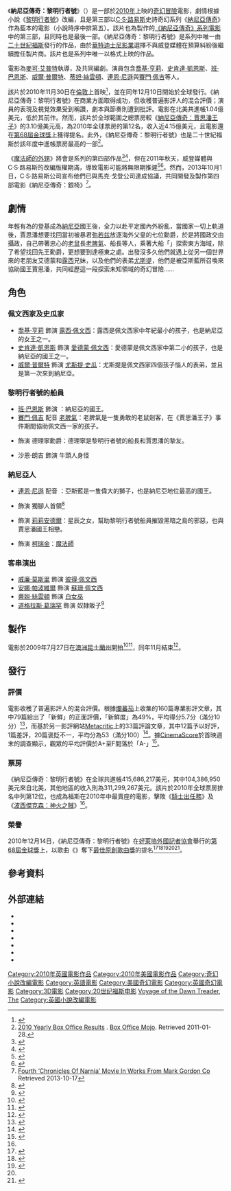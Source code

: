 {{noteTA
|T=zh-hans:纳尼亚传奇：黎明踏浪号;zh-hk:魔幻王國：黎明行者號;zh-tw:納尼亞傳奇：黎明行者號;
|G1=Show
|G2=Movie
|1=zh-cn:二十世纪福斯;zh-hant:二十世紀霍士;
|2=zh-hans:简蒂丝;zh-hant:賈迪絲;
|3=zh-hans:阿斯兰;zh-hant:亞斯藍;
|4=zh-hans:凯斯宾;zh-hk:卡斯柏;zh-tw:賈思潘;
|5=zh-hans:杜鲁普金;zh-hant:川卜金;
}}
<!---{{系列|[[納尼亞傳奇：賈思潘王子|納尼亞傳奇：賈思潘王子]]|魔幻王國：[[銀椅|銀椅]]}}--->
{{Infobox film
 |name = 納尼亞傳奇：黎明行者號
| original_name  = {{lang|en|''The Chronicles of Narnia:<br/>The Voyage of the Dawn Treader''}}
 |image = Narnia_3_Poster_(HK).jpg
 |caption = 香港劇院發行海報
 |director = [[麥可·艾普特|麥可·艾普特]]
 |producer = {{link-en|馬克·強森 (製片人)|Mark Johnson (producer)|馬克·強森}}<br/>[[安德魯·亞當森|安德魯·亞當森]]<br/>菲利普·史托伊爾
 |screenplay = {{link-en|克里斯多佛·馬庫斯與史蒂芬·麥費利|Christopher Markus and Stephen McFeely|克里斯多佛·馬庫斯<br/>史蒂芬·麥費利}}<br/>{{link-en|麥克·派卓羅尼|Michael Petroni}}
 |based_on = {{Based on|[[黎明行者號|黎明行者號]]|[[C·S·路易斯|C·S·路易斯]]}}
 |starring = 真人演員：<br/>[[喬基·亨莉|喬基·亨莉]]<br/>[[史肯達·凱恩斯|史肯達·凱恩斯]]<br/>[[班·巴恩斯|班·巴恩斯]]<br/>[[威爾·普爾特|威爾·普爾特]]<br/>[[蒂妲·絲雲頓|蒂妲·絲雲頓]]<br/>配音演員：<br/>[[連恩·尼遜|連恩·尼遜]]<br/>[[賽門·佩吉|賽門·佩吉]]
 |music = [[大衛·阿諾德|大衛·阿諾德]]
 |cinematography = {{link-en|丹堤·史比諾提|Dante Spinotti}}
 |editing = 瑞克·辛
 |studio = {{link-en|福斯2000影業|Fox 2000 Pictures}}<br/>{{link-en|威登媒體|Walden Media}}<br/>{{link-en|拉特帕克-沙丘娱乐|RatPac-Dune Entertainment|沙丘娛樂}}
 |distributor = [[二十世紀福斯|二十世紀福斯]]
 |released = {{Film date|2010|11|30|{{link-en|皇家電影專場|Royal Film Performance}}|2010|12|9|英國|2010|12|10|美國}}
 |runtime = 115分鐘
 |budget = $1.55億美元
 |gross = $4.157億美元
 |country = {{UK}}<br/>{{US}}
 |language = 英語
 |preceded_by=《[[納尼亞傳奇：賈思潘王子|納尼亞傳奇：賈思潘王子]]》
 | cn_name     = 納尼亞傳奇：黎明踏浪號
 | hk_name     = 魔幻王國：黎明行者號
 | tw_name     = 納尼亞傳奇：黎明行者號
}}
《'''納尼亞傳奇：黎明行者號'''》（{{lang-en|''The Chronicles of Narnia: The Voyage of the Dawn Treader''}}）是一部於[[2010年電影|2010年]]上映的[[奇幻電影|奇幻]][[冒險片|冒險]]電影，劇情根據小說《[[黎明行者號|黎明行者號]]》改編，且是第三部以[[C·S·路易斯|C·S·路易斯]]史詩奇幻系列《[[納尼亞傳奇|納尼亞傳奇]]》作為藍本的電影（小說時序中排第五）。該片也為{{link-en|威登媒體|Walden Media}}製作的[[納尼亞傳奇系列電影|《納尼亞傳奇》系列電影]]中的第三部，且同時也是最後一部。《納尼亞傳奇：黎明行者號》是系列中唯一由[[二十世紀福斯|二十世紀福斯]]發行的作品，由於[[華特迪士尼影業|華特迪士尼影業]]選擇不與威登媒體在預算糾紛後繼續擔任製片商。該片也是系列中唯一以{{link-en|數位3D|Digital 3D}}格式上映的作品。

電影為[[麥可·艾普特|麥可·艾普特]]執導，{{link-en|克里斯多佛·馬庫斯與史蒂芬·麥費利|Christopher Markus and Stephen McFeely|克里斯多佛·馬庫斯、史蒂芬·麥費利}}及{{link-en|麥克·派卓羅尼|Michael Petroni}}共同編劇。演員包含[[喬基·亨莉|喬基·亨莉]]、[[史肯達·凱恩斯|史肯達·凱恩斯]]、[[班·巴恩斯|班·巴恩斯]]、[[威爾·普爾特|威爾·普爾特]]、[[蒂妲·絲雲頓|蒂妲·絲雲頓]]、[[連恩·尼遜|連恩·尼遜]]與[[賽門·佩吉|賽門·佩吉]]等人。

該片於2010年11月30日在[[倫敦|倫敦]]{{link-en|皇家電影專場|Royal Film Performance}}上首映<ref name="BBCNews.co.uk">{{cite news | title = Voyage of the Dawn Treader film chosen for royal gala | publisher = BBC News | date = 2010-08-16 | url = http://www.bbc.co.uk/news/entertainment-arts-10987423 | accessdate = 2010-08-18 | archive-date = 2018-09-22 | archive-url = https://web.archive.org/web/20180922021456/https://www.bbc.co.uk/news/entertainment-arts-10987423 | dead-url = no }}</ref>，並在同年12月10日開始於全球發行。《納尼亞傳奇：黎明行者號》在商業方面取得成功，但收穫普遍影評人的混合評價；演員的表現及視覺效果受到稱讚，劇本與節奏則遭到批評。電影在北美共進帳1.04億美元，低於其前作。然而，該片於全球範圍之總票房較《[[納尼亞傳奇：賈思潘王子|納尼亞傳奇：賈思潘王子]]》的3.10億美元高，為2010年全球票房的第12名，收入近4.15億美元，且電影還在[[第68屆金球獎|第68屆金球獎]]上獲得提名。此外，《納尼亞傳奇：黎明行者號》也是二十世紀福斯於該年度中進帳票房最高的一部<ref name="2010 Yearly Box Office Results">[http://www.boxofficemojo.com/yearly/chart/?view2=worldwide&yr=2010&p=.htm 2010 Yearly Box Office Results] {{WebCite|url=https://www.webcitation.org/67q2DML6E?url=http://www.boxofficemojo.com/yearly/chart/?view2=worldwide |date=20120522004617 |dateformat=iso }}. [[Box_Office_Mojo|Box Office Mojo]]. Retrieved 2011-01-28.</ref>。

《[[魔法師的外甥|魔法師的外甥]]》將會是系列的第四部作品<ref>{{cite web|url=http://www.christianpost.com/news/narnia-4-will-be-magicians-nephew-not-silver-chair-49517/|title=Narnia 4 Will Be 'Magician's Nephew,' Not 'Silver Chair'|work=Christian Post|access-date=2017-02-01|archive-date=2020-11-23|archive-url=https://web.archive.org/web/20201123124443/https://www.christianpost.com/news/narnia-4-will-be-magicians-nephew-not-silver-chair-49517/|dead-url=no}}</ref><ref>{{cite web|url=http://www.charismamag.com/index.php/news/30308-the-voyage-of-the-dawn-treader-most-inspiring-faith-family-and-values-movie-of-2011|title=Charisma News|publisher=|deadurl=yes|archiveurl=https://web.archive.org/web/20110708135344/http://www.charismamag.com/index.php/news/30308-the-voyage-of-the-dawn-treader-most-inspiring-faith-family-and-values-movie-of-2011|archivedate=2011-07-08}}</ref>，但在2011年秋天，威登媒體與C·S·路易斯的改編版權期滿，導致電影可能將無限期推遲<ref name="Gresham Confirmation">{{cite web|url=http://www.aslanscountry.com/2011/10/gresham-confirms-waldens-contract-expired/|title=Security Check Required|publisher=|deadurl=yes|archiveurl=https://web.archive.org/web/20131004223514/http://www.aslanscountry.com/2011/10/gresham-confirms-waldens-contract-expired/|archivedate=2013-10-04}}</ref><ref name="Expire">{{cite web|url=http://www.christiancinema.com/catalog/newsdesk_info.php?newsdesk_id=1886#|title=Walden Media's Option for a Fourth Narnia film Expires|date=2011-10-18|publisher=Christian Cinema|access-date=2017-02-01|archive-date=2020-11-30|archive-url=https://web.archive.org/web/20201130202659/http://www.christiancinema.com/catalog/newsdesk_info.php?newsdesk_id=1886|dead-url=no}}</ref>。然而，2013年10月1日，C·S·路易斯公司宣布他們已與馬克·戈登公司達成協議，共同開發及製作第四部電影《納尼亞傳奇：銀椅》<ref name="The Silver Chair">[http://www.deadline.com/2013/10/chronicles-of-narnia-silver-chair-movie-mark-gordon/ Fourth ‘Chronicles Of Narnia’ Movie In Works From Mark Gordon Co] {{Wayback|url=http://www.deadline.com/2013/10/chronicles-of-narnia-silver-chair-movie-mark-gordon/ |date=20140807212244 }} Retrieved 2013-10-17</ref>。

== 劇情 ==
年輕有為的{{link-en|賈思潘王子 (角色)|Prince Caspian (character)|賈思潘國王}}登基成為[[納尼亞_(世界)|納尼亞]]國王後，全力以赴平定國內外紛亂，當國家一切上軌道後，賈思潘想要找回當初被暴君[[米拉茲|弥若兹]]放逐海外父皇的七位勳爵，於是將國政交由{{le|川卜金|Trumpkin}}攝政，自己帶著忠心的[[老鼠|老鼠]]長[[老脾氣|老脾氣]]、船長{{le|垂尼安勳爵|Lord Drinian|垂尼安}}等人，乘著大船「{{le|黎明行者號 (船隻)|Dawn Treader|黎明行者號}}」探索東方海域，除了希望找回先王勳爵，更想要到達極東之處{{le|亞斯藍的國度|Aslan's Country}}。出發沒多久他們就遇上從另一個世界來的老朋友艾德蒙和[[露西·佩文西|露西]]兄妹，以及他們的表弟[[尤斯提·史瓜|尤斯提]]，他們是被亞斯藍所召喚來協助國王賈思潘，共同經歷這一段探索未知領域的奇幻冒險……

== 角色 ==

=== 佩文西家及史瓜家 ===

* [[喬基·亨莉|喬基·亨莉]] 飾演 [[露西·佩文西|露西·佩文西]]：露西是佩文西家中年紀最小的孩子，也是納尼亞的女王之一。
* [[史肯達·凱恩斯|史肯達·凱恩斯]] 飾演 [[愛德蒙·佩文西|愛德蒙·佩文西]]：愛德蒙是佩文西家中第二小的孩子，也是納尼亞的國王之一。
* [[威爾·普爾特|威爾·普爾特]] 飾演 [[尤斯提·史瓜|尤斯提·史瓜]]：尤斯提是佩文西家四個孩子惱人的表弟，並且是第一次來到納尼亞。

=== 黎明行者號的船員 ===

* [[班·巴恩斯|班·巴恩斯]] 飾演 {{link-en|賈思潘王子 (角色)|Prince Caspian (character)|賈思潘國王}}：納尼亞的國王。
* [[賽門·佩吉|賽門·佩吉]] 配音 [[老脾氣|老脾氣]]：老脾氣是一隻勇敢的老鼠劍客，在《賈思潘王子》事件期間協助佩文西一家的孩子。
* {{link-en|蓋瑞·史威特|Gary Sweet}} 飾演 德理寧勳爵：德理寧是黎明行者號的船長和賈思潘的摯友。
* 沙恩·朗吉 飾演 牛頭人身怪

=== 納尼亞人 ===

* [[連恩·尼遜|連恩·尼遜]] 配音 {{link-en|亞斯藍|Aslan}}：亞斯藍是一隻偉大的獅子，也是納尼亞地位最高的國王。
* {{link-en|羅伊·貝林|Roy Billing}} 飾演 獨腳人首領<ref>{{cite web |url=http://www.cinemablend.com/new/Meet-Narnia-s-Chief-Dufflepud-14367.html |title=Meet Narnia's Chief Dufflepud |publisher=Cinemablend |date=2009-08-14 |accessdate=2010-11-27 |archive-date=2019-06-15 |archive-url=https://web.archive.org/web/20190615142948/https://www.cinemablend.com/new/Meet-Narnia-s-Chief-Dufflepud-14367.html |dead-url=no }}</ref>
* {{le|勞拉·布倫特|Laura Brent}} 飾演 [[拉曼杜的女兒|莉莉安德爾]]：星辰{{le|拉曼杜|Ramandu}}之女，幫助黎明行者號船員摧毀黑暗之島的邪惡，也與賈思潘國王相戀。
* {{le|比爾·布朗|Bille Brown}} 飾演 [[柯瑞金|柯瑞金]]：[[魔法師|魔法師]]

===客串演出===
* [[威廉·莫斯里|威廉·莫斯里]] 飾演 [[彼得·佩文西|彼得·佩文西]]
* [[安娜·帕波維爾|安娜·帕波維爾]] 飾演 [[蘇珊·佩文西|蘇珊·佩文西]]
* [[蒂妲·絲雲頓|蒂妲·絲雲頓]] 飾演 [[白女巫|白女巫]]
*[[道格拉斯·葛瑞罕|道格拉斯·葛瑞罕]] 飾演 奴隸販子<ref>{{Cite web|url=https://www.imdb.com/name/nm1007130/|title=Douglas Gresham|accessdate=2018-07-28|author=|date=|work=IMDb|publisher=|archive-date=2021-02-11|archive-url=https://web.archive.org/web/20210211222152/https://www.imdb.com/name/nm1007130/|dead-url=no}}</ref>

==製作==
電影於2009年7月27日在[[澳洲|澳洲]][[昆士蘭州|昆士蘭州]]開拍<ref>{{Cite web|url=http://news.mtime.com/2009/07/29/1413174.html|title=《纳尼亚传奇3》正式开拍 选景澳大利亚|accessdate=2018-07-28|date=2009-07-29|publisher=Mtime时光网|archive-date=2020-11-09|archive-url=https://web.archive.org/web/20201109071400/http://news.mtime.com/2009/07/29/1413174.html|dead-url=no}}</ref><ref>{{Cite web|url=http://news.mtime.com/2009/08/18/1414155.html|title=《纳尼亚传奇3》片场照 曝光黎明踏浪号大船|accessdate=2018-07-28|date=2009-08-18|publisher=Mtime时光网|archive-date=2018-07-28|archive-url=https://web.archive.org/web/20180728071248/http://news.mtime.com/2009/08/18/1414155.html|dead-url=no}}</ref>，同年11月結束<ref>{{Cite news|url=https://www.narniaweb.com/2009/11/filming-wraps-on-the-voyage-of-the-dawn-treader/comment-page-2/|title=Filming Wraps on The Voyage of the Dawn Treader|author=|date=2009-11-22|newspaper=NarniaWeb|accessdate=2018-07-28|language=en|archive-date=2020-08-04|archive-url=https://web.archive.org/web/20200804144028/https://www.narniaweb.com/2009/11/filming-wraps-on-the-voyage-of-the-dawn-treader/comment-page-2/|dead-url=no}}</ref>。

== 發行 ==

=== 評價 ===
電影收穫了普遍影評人的混合評價。根據[[爛蕃茄|爛蕃茄]]上收集的160篇專業影評文章，其中79篇給出了「新鮮」的正面評價，「新鮮度」為49%，平均得分5.7分（滿分10分）<ref>{{cite web |url=http://www.rottentomatoes.com/m/chronicles_of_narnia_the_voyage_of_the_dawn_treader/ |title=The Chronicles of Narnia: The Voyage of the Dawn Treader Movie Reviews, Pictures |publisher=Rotten Tomatoes |date= |accessdate=2011-01-14 |archive-date=2020-11-17 |archive-url=https://web.archive.org/web/20201117053655/https://www.rottentomatoes.com/m/chronicles_of_narnia_the_voyage_of_the_dawn_treader |dead-url=no }}</ref>，而基於另一影評網站[[Metacritic|Metacritic]]上的33篇評論文章，其中12篇予以好評，1篇差評，20篇褒貶不一，平均分為53（滿分100）<ref>{{cite web |author=[[Metacritic|Metacritic]] |url=http://www.metacritic.com/movie/the-chronicles-of-narnia-the-voyage-of-the-dawn-treader |title=The Chronicles of Narnia: The Voyage of the Dawn Treader (2010) – Metacritic review |publisher=[[CBS_Interactive|CBS Interactive]] |date=2010-12-09 |accessdate=2010-12-10 |archive-date=2020-09-03 |archive-url=https://web.archive.org/web/20200903211501/https://www.metacritic.com/movie/the-chronicles-of-narnia-the-voyage-of-the-dawn-treader |dead-url=no }}</ref>。據[[CinemaScore|CinemaScore]]於首映週末的調查顯示，觀眾的平均評價於A+至F間落於「A-」<ref>{{cite news | url=http://latimesblogs.latimes.com/entertainmentnewsbuzz/2010/12/box-office-weak-starts-for-new-narnia-film-depp-and-jolies-tourist-turn-attention-overseas.html | work=Los Angeles Times | title=Company Town | accessdate=2017-02-01 | archive-date=2020-12-01 | archive-url=https://web.archive.org/web/20201201093628/https://latimesblogs.latimes.com/entertainmentnewsbuzz/2010/12/box-office-weak-starts-for-new-narnia-film-depp-and-jolies-tourist-turn-attention-overseas.html | dead-url=no }}</ref>。

=== 票房 ===
《納尼亞傳奇：黎明行者號》在全球共進帳415,686,217美元，其中104,386,950美元來自北美，其他地區的收入則為311,299,267美元。該片於2010年全球票房排名中列第12位，也成為福斯在2010年中最賣座的電影，擊敗《[[騎士出任務|騎士出任務]]》及《[[波西傑克森：神火之賊|波西傑克森：神火之賊]]》<ref name="2010 Yearly Box Office Results"/>。

=== 榮譽 ===
2010年12月14日，《納尼亞傳奇：黎明行者號》在[[好萊塢外國記者協會|好萊塢外國記者協會]]舉行的[[第68屆金球獎|第68屆金球獎]]上，以歌曲《{{link-en|There's a Place for Us (歌曲)|There's a Place for Us (song)|There's a Place for Us}}》奪下[[金球獎最佳原創歌曲|最佳原創歌曲獎]]的提名<ref>{{cite web |url=http://www.goldenglobes.org/nominations/ |title=HFPA: Nominations and Winners |publisher=[[Golden_Globe_Awards|Golden Globe Awards]] |date=2010-12-14 |accessdate=2010-12-15 |archive-date=2012-01-15 |archive-url=https://web.archive.org/web/20120115065419/http://www.goldenglobes.org/nominations/ |dead-url=no }}</ref><ref>{{cite web |url=http://newsroom.mtv.com/2010/12/14/golden-globe-nominations-music/ |title=Golden Globe Nominations: Christina Aguilera, Trent Reznor Score Nods |publisher=MTV |date=2010-12-14 |accessdate=2010-12-15 |deadurl=yes |archiveurl=https://web.archive.org/web/20101216235842/http://newsroom.mtv.com/2010/12/14/golden-globe-nominations-music/ |archivedate=2010-12-16 }}</ref><ref name="Billboard">{{cite web |url=http://www.billboard.com/articles/news/949321/glee-burlesque-reznor-score-golden-globe-nominations |title='Glee,' 'Burlesque,' Reznor Score Golden Globe Nominations |work=[[告示牌_(雜誌)|Billboard]] |date=2010-12-14 |accessdate=2010-12-15 |archive-date=2020-10-17 |archive-url=https://web.archive.org/web/20201017045315/https://www.billboard.com/articles/news/949321/glee-burlesque-reznor-score-golden-globe-nominations |dead-url=no }}</ref><ref name="Billboard"/><ref>{{cite web |url=http://popwatch.ew.com/2010/12/14/2010-golden-globe-nominees/ |title=Golden Globes: 'The King's Speech,' 'The Social Network' and 'The Fighter' reign supreme |publisher=[[Entertainment_Weekly|Entertainment Weekly]] |date=2010-12-14 |accessdate=2010-12-15 |archive-date=2014-09-06 |archive-url=https://web.archive.org/web/20140906182534/http://popwatch.ew.com/2010/12/14/2010-golden-globe-nominees/ |dead-url=no }}</ref>。

== 參考資料 ==
{{Reflist|2}}

== 外部連結 ==
* {{Official website|http://www.narnia.com}}
* {{imdb title|0980970}}
* {{rotten-tomatoes|chronicles_of_narnia_the_voyage_of_the_dawn_treader}}
* {{metacritic film|the-chronicles-of-narnia-the-voyage-of-the-dawn-treader}}
* {{mojo title|narnia3}}
* {{amg movie|402092}}
*{{Mtime|56083}}

{{魔幻王國}}
{{Christopher Markus & Stephen McFeely}}
{{portal bar|電影|美國|英國|border=no}}
{{DEFAULTSORT:Chronicles of Narnia: The Voyage of the Dawn Treader, The}}
[[Category:2010年英國電影作品|Category:2010年英國電影作品]]
[[Category:2010年美國電影作品|Category:2010年美國電影作品]]
[[Category:奇幻小說改編電影|Category:奇幻小說改編電影]]
[[Category:英語電影|Category:英語電影]]
[[Category:美國奇幻電影|Category:美國奇幻電影]]
[[Category:英國奇幻電影|Category:英國奇幻電影]]
[[Category:3D電影|Category:3D電影]]
[[Category:20世纪福斯电影|Category:20世纪福斯电影]]
[[Category:納尼亞傳奇|Voyage of the Dawn Treader, The]]
[[Category:英國小說改編電影|Category:英國小說改編電影]]